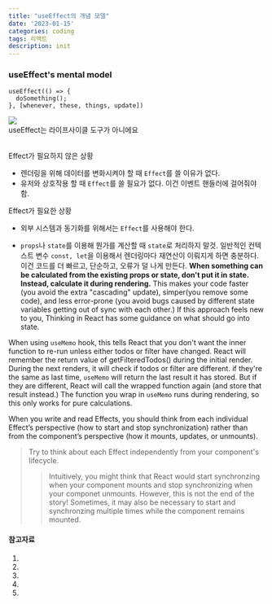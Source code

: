 ```yaml
---
title: "useEffect의 개념 모델"
date: '2023-01-15'
categories: coding
tags: 리액트
description: init 
---
```

<HeadingNavigator />

### useEffect's mental model
```tsx Effect!
useEffect(() => {
  doSomething();
}, [whenever, these, things, update])
```
<Img src='/images/2023/react/useEffect mental model.webp' />
<figcaption>useEffect는 라이프사이클 도구가 아니에요</figcaption>
<br/>

Effect가 필요하지 않은 상황
- 렌더링을 위해 데이터를 변화시켜야 할 때 `Effect`를 쓸 이유가 없다. 
- 유저와 상호작용 할 때 `Effect`를 쓸 필요가 없다. 이건 이벤트 핸들러에 걸어줘야 함.

Effect가 필요한 상황
- 외부 시스템과 동기화를 위해서는 `Effect`를 사용해야 한다. 

- `props`나 `state`를 이용해 뭔가를 계산할 때 `state`로 처리하지 말것. 일반적인 컨텍스트 변수 `const, let`을 이용해서 렌더링마다 재연산이 이뤄지게 하면 충분하다. 이건 코드를 더 빠르고, 단순하고, 오류가 덜 나게 만든다. 
**When something can be calculated from the existing props or state, don't put it in state. Instead, calculate it during rendering.** This makes your code faster (you avoid the extra "cascading" update), simper(you remove some code), and less error-prone (you avoid bugs caused by different state variables getting out of sync with each other.) If this approach feels new to you, Thinking in React has some guidance on what should go into state.

When using `useMemo` hook, this tells React that you don't want the inner function to re-run unless either todos or filter have changed. React will remember the return value of getFilteredTodos() during the initial render. During the next renders, it will check if todos or filter are different. if they're the same as last time, `useMemo` will return the last result it has stored. But if they are different, React will call the wrapped function again (and store that result instead.)
The function you wrap in `useMemo` runs during rendering, so this only works for pure calculations.

When you write and read Effects, you should think from each individual Effect’s perspective (how to start and stop synchronization) rather than from the component’s perspective (how it mounts, updates, or unmounts).


> Try to think about each Effect independently from your component's lifecycle.
>> Intuitively, you might think that React would start synchronzing when your component mounts and stop synchronizing when your componet unmounts. However, this is not the end of the story! Sometimes, it may also be necessary to start and synchronzing multiple times while the component remains mounted.



#### 참고자료
  1. <Lnk text='Goodbye, useEffect' href='https://www.youtube.com/watch/bGzanfKVFeU' />
  2. <Lnk text='Why I Don’t Use useEffect In My React Components' href='https://www.youtube.com/watch/MFj_S0Nof90' />
  3. <Lnk text='useEffect() is called twice' href='https://stackoverflow.com/questions/60618844/react-hooks-useeffect-is-called-twice-even-if-an-empty-array-is-used-as-an-ar' />
  4. <Lnk text='Rendering twice because of Strict Mode' href='https://stackoverflow.com/questions/61254372/my-react-component-is-rendering-twice-because-of-strict-mode/61897567#61897567' />
  5. <Lnk text='You might not need an Effect' href='https://beta.reactjs.org/learn/you-might-not-need-an-effect' />